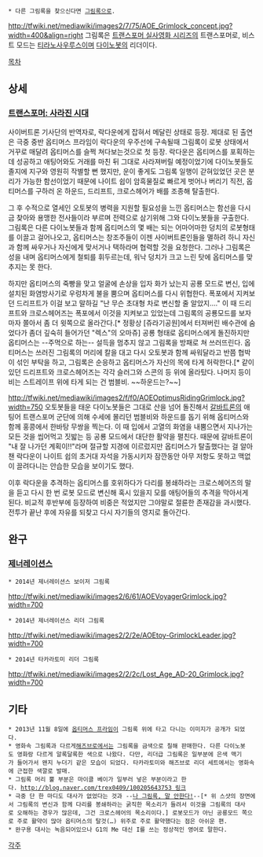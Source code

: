  * 다른 그림록을 찾으신다면 [[그림록]]으로. 
 
http://tfwiki.net/mediawiki/images2/7/75/AOE_Grimlock_concept.jpg?width=400&align=right 
그림록은 [[트랜스포머 실사영화 시리즈]]의 트랜스포머로, 비스트 모드는 [[티라노사우루스]]이며 [[다이노봇]]의 리더이다. 
 
[[목차]] 
 
== 상세 == 
=== [[트랜스포머: 사라진 시대]] === 
사이버트론 기사단의 반역자로, 락다운에게 잡혀서 메달린 상태로 등장. 제대로 된 출연은 극중 중반 옵티머스 프라임이 락다운의 우주선에 구속될때 그림록이 로봇 상태에서 거꾸로 매달려 옵티머스를 슬쩍 쳐다보는것으로 첫 등장. 락다운은 옵티머스를 포획하는 데 성공하고 애팅어와도 거래를 마친 뒤 그대로 사라져버릴 예정이었기에 다이노봇들도 졸지에 지구와 영원히 작별할 뻔 했지만, 운이 좋게도 그림록 일행이 갇혀있었던 곳은 분리가 가능한 함선이었기 때문에 나이트 쉽이 암흑물질로 빠르게 벗어나 버리기 직전, 옵티머스를 구하러 온 하운드, 드리프트, 크로스헤어가 배를 조종해 탈출한다. 
 
그 후 수적으로 열세인 오토봇의 병력을 지원할 필요성을 느낀 옵티머스는 함선을 다시금 찾아와 용맹한 전사들이라 부르며 전력으로 삼기위해 그와 다이노봇들을 구출한다. 그림록은 다른 다이노봇들과 함께 옵티머스의 몇 배는 되는 어마어마한 덩치의 로봇형태를 이끌고 걸어나오고, 옵티머스는 창조주들이 이젠 사이버트론인들을 멸하려 하니 자신과 함께 싸우거나 자신에게 맞서거나 택하라며 협력할 것을 요청한다. 그러나 그림록은 성을 내며 옵티머스에게 철퇴를 휘두르는데, 워낙 덩치가 크고 느린 탓에 옵티머스를 맞추지는 못 한다. 
 
하지만 옵티머스의 죽빵을 맞고 얼굴에 손상을 입자 화가 났는지 공룡 모드로 변신, 입에 설치된 화염방사기로 우렁차게 불을 뿜으며 옵티머스를 다시 위협한다. 폭포에서 지켜보던 드리프트가 이걸 보고 말하길 "난 무슨 초대형 차로 변신할 줄 알았지…." 이 때 드리프트와 크로스헤어즈는 폭포에서 이것을 지켜보고 있었는데 그림록의 공룡모드를 보자마자 쫄아서 좀 더 윗쪽으로 올라간다.[* 정황상 [쥬라기공원]에서 터져버린 배수관에 숨었다가 좀더 깊숙히 들어가던 "렉스"의 오마쥬] 공룡 형태로 옵티머스에게 돌진하지만 옵티머스는 --주먹으로 하는-- 설득을 멈추지 않고 그림록을 방패로 쳐 쓰러뜨린다. 옵티머스는 쓰러진 그림록의 머리에 칼을 대고 다시 오토봇과 함께 싸워달라고 반쯤 협박이 섞인 부탁을 하고, 그림록은 순응하고 옵티머스가 자신의 목에 타게 허락한다.[* 같이 있던 드리프트와 크로스헤어즈는 각각 슬러그와 스콘의 등 위에 올라탔다. 나머지 등이 비는 스트레이프 위에 타게 되는 건 범블비. ~~하운드는?~~] 
 
http://tfwiki.net/mediawiki/images2/f/f0/AOEOptimusRidingGrimlock.jpg?width=750 
오토봇들을 태운 다이노봇들은 그대로 산을 넘어 돌진해서 [[갈바트론(AOE)|갈바트론]]의 애팅어 트랜스포머 군단에 의해 수세에 몰리던 범블비와 하운드를 돕기 위해 옵티머스와 함께 홍콩에서 한바탕 무쌍을 찍는다. 이 때 입에서 고열의 화염을 내뿜으면서 지나가는 모든 것을 씹어먹고 짓밟는 등 공룡 모드에서 대단한 활약을 펼친다. 때문에 갈바트론이 "내 잘 나가던 계획이!!"라며 절규할 지경에 이르렀지만 옵티머스가 탈출했다는 걸 알아챈 락다운이 나이트 쉽의 초거대 자석을 가동시키자 잠깐동안 아무 저항도 못하고 맥없이 끌려다니는 안습한 모습을 보이기도 했다. 
 
이후 락다운을 추격하는 옵티머스를 호위하다가 다리를 봉쇄하라는 크로스헤어즈의 말을 듣고 다시 한 번 로봇 모드로 변신해 혹시 있을지 모를 애팅어들의 추격을 막아서게 된다. 비교적 후반부에 등장하여 비중은 적었지만 그야말로 절륜한 존재감을 과시했다. 전투가 끝난 후에 자유를 되찾고 다시 자기들의 영지로 돌아간다. 
 
== 완구 == 
=== [[트랜스포머 클래식|제너레이션스]] === 
 * 2014년 제너레이션스 보이저 그림록 
http://tfwiki.net/mediawiki/images2/6/61/AOEVoyagerGrimlock.jpg?width=700 
 
 * 2014년 제너레이션스 리더 그림록 
http://tfwiki.net/mediawiki/images2/2/2e/AOEtoy-GrimlockLeader.jpg?width=700 
 
 * 2014년 타카라토미 리더 그림록 
http://tfwiki.net/mediawiki/images2/2/2c/Lost_Age_AD-20_Grimlock.jpg?width=700 
 
== 기타 == 
 * 2013년 11월 8일에 [[옵티머스 프라임(실사판)|옵티머스 프라임]]이 그림록 위에 타고 다니는 이미지가 공개가 되었다. 
 * 영화속 그림록과 다르게[[해즈브로]]에서는 그림록을 금색으로 칠해 판매한다. 다른 다이노봇도 영화랑 다르게 알록달록한 색으로 나왔다. 다만, 리더급 그림록은 일부분에 은색 맥기가 들어가서 왠지 누더기 같은 모습이 되었다. 타카라토미와 해즈브로 리더 세트에서는 영화속에 근접한 색깔로 발매. 
 * 그림록 머리 뿔 부분은 마이클 베이가 일부러 넣은 부분이라고 한다. [[http://blog.naver.com/trex0409/100205643753 링크]] 
 * 극중 단 한 마디도 대사가 없었다는 것과 --[[그림록(G1)|나 그림록, 말 안한다!]]--[* 위 스샷의 장면에서 그림록의 변신과 함께 다리를 봉쇄하라는 굵직한 목소리가 들려서 이것을 그림록의 대사로 오해하는 경우가 많은데, 그건 크로스헤어의 목소리이다.] 로봇모드가 아닌 공룡모드 쪽으로 주로 활약이 많아 옵티머스의 탈것(…) 위주로 주로 활약했다는 점은 아쉬운 편. 
 * 완구용 대사는 녹음되어있으나 G1의 Me 대신 I를 쓰는 정상적인 영어로 말한다. 
 
[[각주]] 
